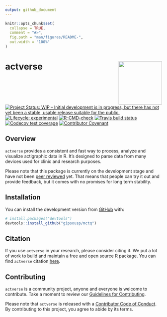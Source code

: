```yaml
---
output: github_document
---
```


<!-- README.md is generated from README.Rmd. Please edit that file -->

```r
knitr::opts_chunk$set(
  collapse = TRUE,
  comment = "#>",
  fig.path = "man/figures/README-",
  out.width = "100%"
)
```

# actverse <a href='https://gipsousp.github.io/actverse'><img src='man/figures/logo.png' align="right" height="139" /></a>

<!-- badges: start -->
[![Project Status: WIP – Initial development is in progress, but there
has not yet been a stable, usable release suitable for the
public.](https://www.repostatus.org/badges/latest/wip.svg)](https://www.repostatus.org/#wip)
[![Lifecycle: experimental](https://img.shields.io/badge/lifecycle-experimental-orange.svg)](https://www.tidyverse.org/lifecycle/#experimental)
[![R-CMD-check](https://github.com/gipsousp/actverse/workflows/R-CMD-check/badge.svg)](https://github.com/gipsousp/actverse/actions)
[![Travis build status](https://travis-ci.com/gipsousp/actverse.svg?branch=master)](https://travis-ci.com/gipsousp/actverse)
[![Codecov test coverage](https://codecov.io/gh/gipsousp/actverse/branch/master/graph/badge.svg)](https://codecov.io/gh/gipsousp/actverse?branch=master)
[![Contributor Covenant](https://img.shields.io/badge/Contributor%20Covenant-v2.0%20adopted-ff69b4.svg)](https://gipsousp.github.io/actverse/CODE_OF_CONDUCT.html)
<!-- badges: end -->

## Overview

`actverse` provides a consistent and fast way to process, analyze and visualize actigraphic data in R. It's designed to parse data from many devices used for clinic and research purposes.

Please note that this package is currently on the development stage and have not been [peer reviewed](https://devguide.ropensci.org/softwarereviewintro.html) yet. That means that people can try it out and provide feedback, but it comes with no promises for long term stability.

## Installation

You can install the development version from [GitHub](https://github.com/) with:

``` r
# install.packages("devtools")
devtools::install_github("gipsousp/mctq")
```

## Citation

If you use `actverse` in your research, please consider citing it. We put a lot of work to build and maintain a free and open source R package. You can find `actverse` citation [here](https://gipsousp.github.io/actverse/authors.html).

## Contributing

`actverse` is a community project, anyone and everyone is welcome to contribute. Take a moment to review our [Guidelines for Contributing](https://gipsousp.github.io/actverse/CONTRIBUTING.html).

Please note that `actverse` is released with a [Contributor Code of Conduct](https://gipsousp.github.io/actverse/CODE_OF_CONDUCT.html). By contributing to this project, you agree to abide by its terms.
